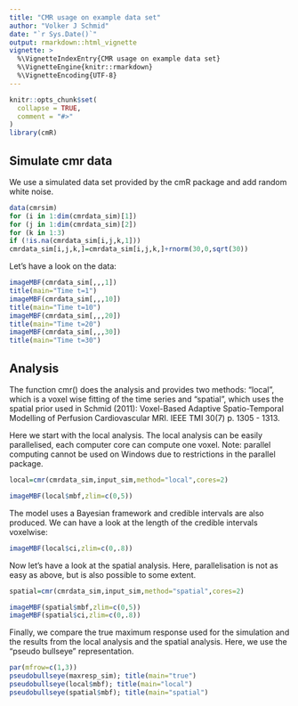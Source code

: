 ```yaml
---
title: "CMR usage on example data set"
author: "Volker J Schmid"
date: "`r Sys.Date()`"
output: rmarkdown::html_vignette
vignette: >
  %\VignetteIndexEntry{CMR usage on example data set}
  %\VignetteEngine{knitr::rmarkdown}
  %\VignetteEncoding{UTF-8}
---
```


```r
knitr::opts_chunk$set(
  collapse = TRUE,
  comment = "#>"
)
library(cmR)
```

## Simulate cmr data

We use a simulated data set provided by the cmR package and add random white noise. 

```r
data(cmrsim)
for (i in 1:dim(cmrdata_sim)[1])
for (j in 1:dim(cmrdata_sim)[2])
for (k in 1:3)
if (!is.na(cmrdata_sim[i,j,k,1]))
cmrdata_sim[i,j,k,]=cmrdata_sim[i,j,k,]+rnorm(30,0,sqrt(30))
```

Let's have a look on the data:
```r
imageMBF(cmrdata_sim[,,,1])
title(main="Time t=1")
imageMBF(cmrdata_sim[,,,10])
title(main="Time t=10")
imageMBF(cmrdata_sim[,,,20])
title(main="Time t=20")
imageMBF(cmrdata_sim[,,,30])
title(main="Time t=30")
```

## Analysis

The function cmr() does the analysis and provides two methods: "local", which is a voxel wise fitting of the time series and "spatial", which uses the spatial prior used in Schmid (2011): Voxel-Based Adaptive Spatio-Temporal Modelling of Perfusion Cardiovascular MRI. IEEE TMI 30(7) p. 1305 - 1313.

Here we start with the local analysis. The local analysis can be easily parallelised, each computer core can compute one voxel. Note: parallel computing cannot be used on Windows due to restrictions in the parallel package. 

```r
local=cmr(cmrdata_sim,input_sim,method="local",cores=2)
```
```r
imageMBF(local$mbf,zlim=c(0,5))
```

The model uses a Bayesian framework and credible intervals are also produced. We can have a look at the length of the credible intervals voxelwise: 

```r
imageMBF(local$ci,zlim=c(0,.8))
```

Now let's have a look at the spatial analysis. Here, parallelisation is not as easy as above, but is also possible to some extent.

```r
spatial=cmr(cmrdata_sim,input_sim,method="spatial",cores=2)
```
```r
imageMBF(spatial$mbf,zlim=c(0,5))
imageMBF(spatial$ci,zlim=c(0,.8))
```

Finally, we compare the true maximum response used for the simulation and the results from the local analysis and the spatial analysis. Here, we use the "pseudo bullseye" representation.

```r
par(mfrow=c(1,3))
pseudobullseye(maxresp_sim); title(main="true")
pseudobullseye(local$mbf); title(main="local")
pseudobullseye(spatial$mbf); title(main="spatial")
```







